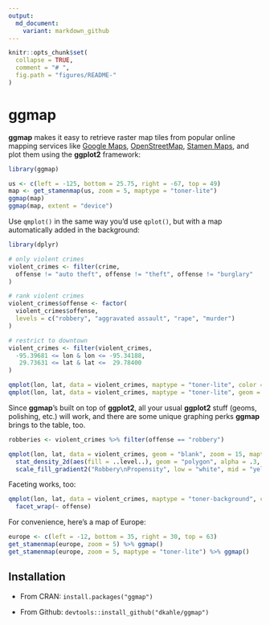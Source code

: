 ```yaml
---
output:
  md_document:
    variant: markdown_github
---
```


<!-- README.md is generated from README.Rmd. Please edit that file -->

```r
knitr::opts_chunk$set(
  collapse = TRUE,
  comment = "# ",
  fig.path = "figures/README-"
)
```

# ggmap

**ggmap** makes it easy to retrieve raster map tiles from popular online mapping services like [Google Maps](https://developers.google.com/maps/documentation/static-maps/?hl=en), [OpenStreetMap](https://www.openstreetmap.org), [Stamen Maps](http://maps.stamen.com), and plot them using the **ggplot2** framework:

```r
library(ggmap)

us <- c(left = -125, bottom = 25.75, right = -67, top = 49)
map <- get_stamenmap(us, zoom = 5, maptype = "toner-lite")
ggmap(map)
ggmap(map, extent = "device")
```

Use `qmplot()` in the same way you'd use `qplot()`, but with a map automatically added in the background:

```r
library(dplyr)

# only violent crimes
violent_crimes <- filter(crime, 
  offense != "auto theft", offense != "theft", offense != "burglary"
)

# rank violent crimes
violent_crimes$offense <- factor(
  violent_crimes$offense,
  levels = c("robbery", "aggravated assault", "rape", "murder")
)

# restrict to downtown
violent_crimes <- filter(violent_crimes,
  -95.39681 <= lon & lon <= -95.34188,
   29.73631 <= lat & lat <=  29.78400
)

qmplot(lon, lat, data = violent_crimes, maptype = "toner-lite", color = I("red"))
qmplot(lon, lat, data = violent_crimes, maptype = "toner-lite", geom = "density2d", color = I("red"))
```

Since **ggmap**'s built on top of **ggplot2**, all your usual **ggplot2** stuff (geoms, polishing, etc.) will work, and there are some unique graphing perks **ggmap** brings to the table, too.

```r
robberies <- violent_crimes %>% filter(offense == "robbery")

qmplot(lon, lat, data = violent_crimes, geom = "blank", zoom = 15, maptype = "toner-background", darken = .7, legend = "topleft") +
  stat_density_2d(aes(fill = ..level..), geom = "polygon", alpha = .3, color = NA) +
  scale_fill_gradient2("Robbery\nPropensity", low = "white", mid = "yellow", high = "red", midpoint = 650)
```

Faceting works, too:

```r
qmplot(lon, lat, data = violent_crimes, maptype = "toner-background", color = offense) + 
  facet_wrap(~ offense)
```

For convenience, here's a map of Europe:

```r
europe <- c(left = -12, bottom = 35, right = 30, top = 63)
get_stamenmap(europe, zoom = 5) %>% ggmap()
get_stamenmap(europe, zoom = 5, maptype = "toner-lite") %>% ggmap()
```




## Installation

* From CRAN: `install.packages("ggmap")`

* From Github: `devtools::install_github("dkahle/ggmap")`

